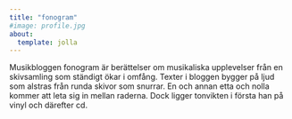```yaml
---
title: "fonogram"
#image: profile.jpg
about:
  template: jolla
---
```


Musikbloggen fonogram är berättelser om musikaliska upplevelser från en skivsamling som ständigt ökar i omfång. Texter i bloggen bygger på ljud som alstras från runda skivor som snurrar. En och annan etta och nolla kommer att leta sig in mellan raderna. Dock ligger tonvikten i första han på vinyl och därefter cd.
